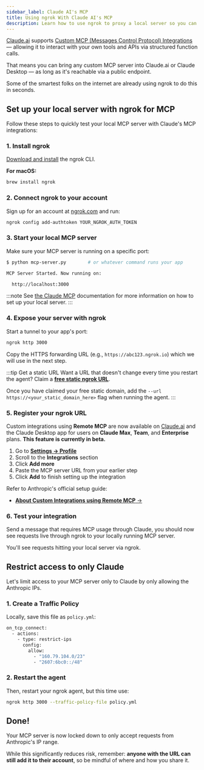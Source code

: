 ```yaml
---
sidebar_label: Claude AI's MCP
title: Using ngrok With Claude AI's MCP
description: Learn how to use ngrok to proxy a local server so you can build custom apps for Claude's MCP.
---
```



[Claude.ai](https://www.anthropic.com/news/introducing-claude) supports [Custom MCP (Messages Control Protocol) Integrations](https://support.anthropic.com/en/articles/11175166-about-custom-integrations-using-remote-mcp) — allowing it to interact with your own tools and APIs via structured function calls.

That means you can bring any custom MCP server into Claude.ai or Claude Desktop — as long as it's reachable via a public endpoint.

Some of the smartest folks on the internet are already using ngrok to do this in seconds.

## Set up your local server with ngrok for MCP

Follow these steps to quickly test your local MCP server with Claude's MCP integrations:

### 1. Install ngrok

[Download and install](https://ngrok.com/download) the ngrok CLI.

**For macOS:**

```jsx
brew install ngrok
```

### 2. Connect ngrok to your account

Sign up for an account at [ngrok.com](https://ngrok.com/) and run:

```bash
ngrok config add-authtoken YOUR_NGROK_AUTH_TOKEN
```

### 3. Start your local MCP server

Make sure your MCP server is running on a specific port:

```bash
$ python mcp-server.py        # or whatever command runs your app

MCP Server Started. Now running on:

  http://localhost:3000
```

:::note
See [the Claude MCP](https://www.claudemcp.com/docs) documentation for more information on how to set up your local server.
:::

### 4. Expose your server with ngrok

Start a tunnel to your app's port:

```bash
ngrok http 3000
```

Copy the HTTPS forwarding URL (e.g., `https://abc123.ngrok.io`) which we will use in the next step.

:::tip Get a static URL
Want a URL that doesn't change every time you restart the agent? Claim a [**free static ngrok URL**](https://dashboard.ngrok.com/domains).

Once you have claimed your free static domain, add the `--url https://<your_static_domain_here>` flag when running the agent.
:::

### 5. Register your ngrok URL

Custom integrations using **Remote MCP** are now available on [Claude.ai](https://claude.ai/) and the Claude Desktop app for users on **Claude Max**, **Team**, and **Enterprise** plans. **This feature is currently in beta.**

<Tabs groupId="user-type" queryString="user-type">
<TabItem value="claude-max" label="Claude Max" default>

1. Go to [**Settings → Profile**](https://claude.ai/settings/profile)
2. Scroll to the **Integrations** section
3. Click **Add more**
4. Paste the MCP server URL from your earlier step
5. Click **Add** to finish setting up the integration

</TabItem>

<TabItem value="claude-enterprise" label="Enterprise & Teams">

Refer to Anthropic's official setup guide:

- [**About Custom Integrations using Remote MCP** →](https://support.anthropic.com/en/articles/11175166-about-custom-integrations-using-remote-mcp)

</TabItem>

</Tabs>

### 6. Test your integration

Send a message that requires MCP usage through Claude, you should now see requests live through ngrok to your locally running MCP server.

You'll see requests hitting your local server via ngrok.

## Restrict access to only Claude

Let's limit access to your MCP server only to Claude by only allowing the Anthropic IPs.

### 1. Create a Traffic Policy

Locally, save this file as `policy.yml`:

```bash
on_tcp_connect:
  - actions:
    - type: restrict-ips
      config:
        allow:
          - "160.79.104.0/23"
          - "2607:6bc0::/48"
```

### 2. Restart the agent

Then, restart your ngrok agent, but this time use:

```bash
ngrok http 3000 --traffic-policy-file policy.yml
```

## Done!

Your MCP server is now locked down to only accept requests from Anthropic's IP range.

While this significantly reduces risk, remember: **anyone with the URL can still add it to their account**, so be mindful of where and how you share it.

